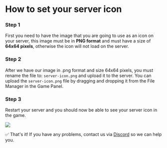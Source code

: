 # How to set your server icon


<Steps>

### Step 1

First you need to have the image that you are going to use as an icon on your server, this image must be in **PNG format** and must have a size of **64x64 pixels**, otherwise the icon will not load on the server.

### Step 2

After we have our image in .png format and size 64x64 pixels, you must rename the file to: `server-icon.png` and upload it to the server. You can upload the `server-icon.png` file by dragging and dropping it from the File Manager in the Game Panel.

### Step 3
Restart your server and you should now be able to see your server icon in the game.

![](https://i.imgur.com/DUdzXoD.png)

</Steps>

✅ That's it! If you have any problems, contact us via [Discord](https://discord.vexyhost.com/) so we can help you.